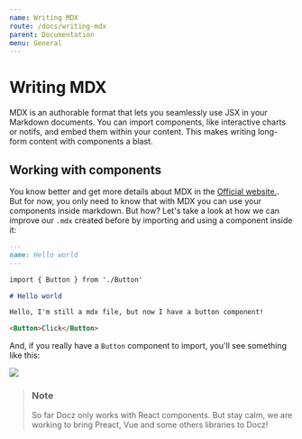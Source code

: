 ```yaml
---
name: Writing MDX
route: /docs/writing-mdx
parent: Documentation
menu: General
---
```


# Writing MDX

MDX is an authorable format that lets you seamlessly use JSX in your Markdown documents. You can import components, like interactive charts or notifs, and embed them within your content. This makes writing long-form content with components a blast.

## Working with components

You know better and get more details about MDX in the [Official website.](https://mdxjs.com/).
But for now, you only need to know that with MDX you can use your components inside markdown.
But how? Let's take a look at how we can improve our `.mdx` created before by importing and using a component inside it:

```markdown
---
name: Hello world
---

import { Button } from './Button'

# Hello world

Hello, I'm still a mdx file, but now I have a button component!

<Button>Click</Button>
```

And, if you really have a `Button` component to import, you'll see something like this:

![](https://cdn-std.dprcdn.net/files/acc_649651/cjNPam)

> ### Note
>
> So far Docz only works with React components. But stay calm, we are working to bring Preact, Vue and some others libraries to Docz!

